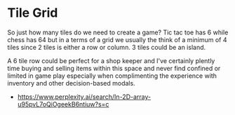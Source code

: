 
<Meta title="design system/organisms/tilegrid" />

# Tile Grid

So just how many tiles do we need to create a game? Tic tac toe has 6 while chess has 64 but in a terms of a grid we usually the think of a minimum of 4 tiles since 2 tiles is either a row or column. 3 tiles could be an island. 

A 6 tile row could be perfect for a shop keeper and I've certainly plently time buying and selling items within this space and never find confined or limited in game play especially when complimenting the experience with inventory and other decision-based modals. 

<Canvas>
  <Story name="island tile grid">
    <IslandTileGridStory />
  </Story>
  <Story name="tile grid">
    <TileGrid />
  </Story>
  <Story name="custom tile grid">
    <TileGridStory />
  </Story>

</Canvas>

- https://www.perplexity.ai/search/In-2D-array-u95pvL7oQiOgeekB6ntiuw?s=c
